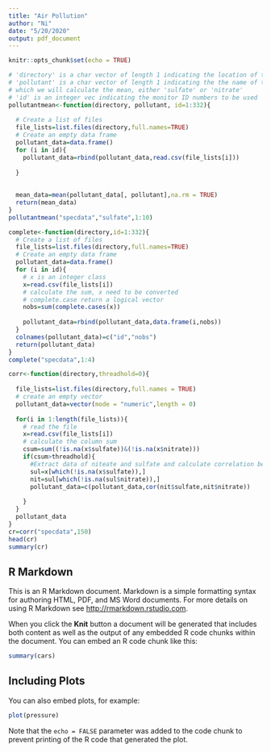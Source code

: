 ```yaml
---
title: "Air Pollution"
author: "Ni"
date: "5/20/2020"
output: pdf_document
---
```


```r
knitr::opts_chunk$set(echo = TRUE)
```
```r
# 'directory' is a char vector of length 1 indicating the location of the CSV file
# 'pollutant' is a char vector of length 1 indicating the the name of the pollutant for 
# which we will calculate the mean, either 'sulfate' or 'nitrate'
# 'id' is an integer vec indicating the monitor ID numbers to be used
pollutantmean<-function(directory, pollutant, id=1:332){
 
  # Create a list of files
  file_lists=list.files(directory,full.names=TRUE)
  # Create an empty data frame
  pollutant_data=data.frame()
  for (i in id){
    pollutant_data=rbind(pollutant_data,read.csv(file_lists[i]))
  
  }
  
  
  mean_data=mean(pollutant_data[, pollutant],na.rm = TRUE)
  return(mean_data)
}
pollutantmean("specdata","sulfate",1:10)

```

```r
complete<-function(directory,id=1:332){
  # Create a list of files
  file_lists=list.files(directory,full.names=TRUE)
  # Create an empty data frame
  pollutant_data=data.frame()
  for (i in id){
    # x is an integer class
    x=read.csv(file_lists[i])
    # calculate the sum, x need to be converted 
    # complete.case return a logical vector 
    nobs=sum(complete.cases(x))
    
    pollutant_data=rbind(pollutant_data,data.frame(i,nobs))
  }
  colnames(pollutant_data)=c("id","nobs")
  return(pollutant_data)
}
complete("specdata",1:4)
```

```r
corr<-function(directory,threadhold=0){
  
  file_lists=list.files(directory,full.names = TRUE)
  # create an empty vector
  pollutant_data=vector(mode = "numeric",length = 0)
  
  for(i in 1:length(file_lists)){
    # read the file
    x=read.csv(file_lists[i])
    # calculate the column sum
    csum=sum((!is.na(x$sulfate))&(!is.na(x$nitrate)))
    if(csum>threadhold){
      #Extract data of niteate and sulfate and calculate correlation between them
      sul=x[which(!is.na(x$sulfate)),]
      nit=sul[which(!is.na(sul$nitrate)),]
      pollutant_data=c(pollutant_data,cor(nit$sulfate,nit$nitrate))
    
    }
  }
  pollutant_data
}
cr=corr("specdata",150)
head(cr)
summary(cr)
```




## R Markdown

This is an R Markdown document. Markdown is a simple formatting syntax for authoring HTML, PDF, and MS Word documents. For more details on using R Markdown see <http://rmarkdown.rstudio.com>.

When you click the **Knit** button a document will be generated that includes both content as well as the output of any embedded R code chunks within the document. You can embed an R code chunk like this:

```r
summary(cars)
```

## Including Plots

You can also embed plots, for example:

```r
plot(pressure)
```

Note that the `echo = FALSE` parameter was added to the code chunk to prevent printing of the R code that generated the plot.
